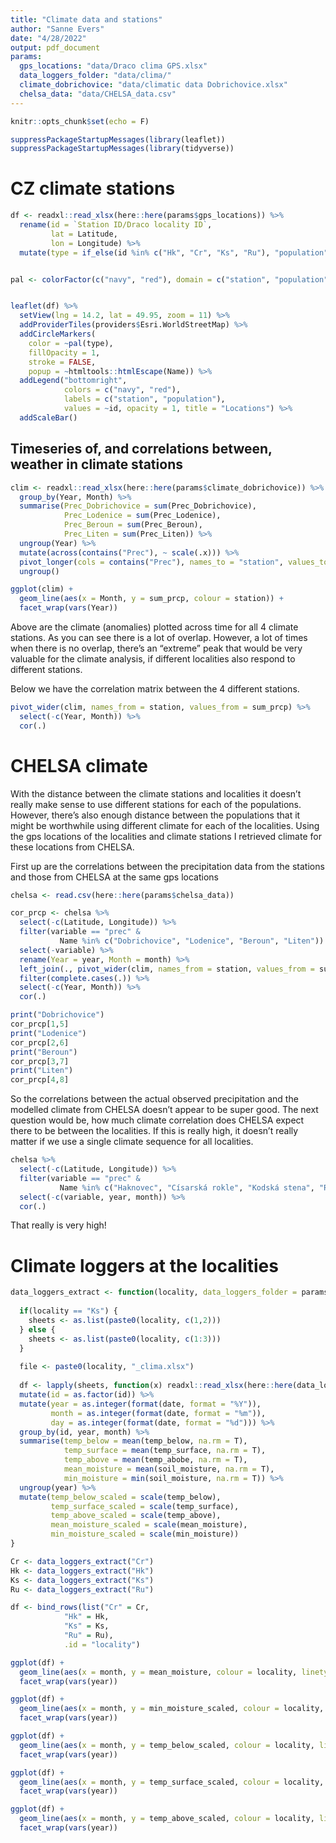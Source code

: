 ```yaml
---
title: "Climate data and stations"
author: "Sanne Evers"
date: "4/28/2022"
output: pdf_document
params:
  gps_locations: "data/Draco clima GPS.xlsx"
  data_loggers_folder: "data/clima/"
  climate_dobrichovice: "data/climatic data Dobrichovice.xlsx"
  chelsa_data: "data/CHELSA_data.csv"
---
```


```r
knitr::opts_chunk$set(echo = F)

suppressPackageStartupMessages(library(leaflet))
suppressPackageStartupMessages(library(tidyverse))
```

# CZ climate stations

```r

df <- readxl::read_xlsx(here::here(params$gps_locations)) %>%
  rename(id = `Station ID/Draco locality ID`,
         lat = Latitude,
         lon = Longitude) %>%
  mutate(type = if_else(id %in% c("Hk", "Cr", "Ks", "Ru"), "population", "station"))


pal <- colorFactor(c("navy", "red"), domain = c("station", "population"), ordered = T)


leaflet(df) %>%
  setView(lng = 14.2, lat = 49.95, zoom = 11) %>%
  addProviderTiles(providers$Esri.WorldStreetMap) %>% 
  addCircleMarkers(
    color = ~pal(type),
    fillOpacity = 1,
    stroke = FALSE,
    popup = ~htmltools::htmlEscape(Name)) %>%
  addLegend("bottomright",
            colors = c("navy", "red"),
            labels = c("station", "population"),
            values = ~id, opacity = 1, title = "Locations") %>%
  addScaleBar()

```


## Timeseries of, and correlations between, weather in climate stations

```r

clim <- readxl::read_xlsx(here::here(params$climate_dobrichovice)) %>%
  group_by(Year, Month) %>%
  summarise(Prec_Dobrichovice = sum(Prec_Dobrichovice),
            Prec_Lodenice = sum(Prec_Lodenice),
            Prec_Beroun = sum(Prec_Beroun),
            Prec_Liten = sum(Prec_Liten)) %>%
  ungroup(Year) %>%
  mutate(across(contains("Prec"), ~ scale(.x))) %>%
  pivot_longer(cols = contains("Prec"), names_to = "station", values_to = "sum_prcp") %>%
  ungroup()

ggplot(clim) +
  geom_line(aes(x = Month, y = sum_prcp, colour = station)) + 
  facet_wrap(vars(Year))

```

Above are the climate (anomalies) plotted across time for all 4 climate stations. As you can see there is a lot of overlap. However, a lot of times when there is no overlap, there's an "extreme" peak that would be very valuable for the climate analysis, if different localities also respond to different stations. 

Below we have the correlation matrix between the 4 different stations.

```r

pivot_wider(clim, names_from = station, values_from = sum_prcp) %>%
  select(-c(Year, Month)) %>%
  cor(.)


```

# CHELSA climate
With the distance between the climate stations and localities it doesn't really make sense to use different stations for each of the populations. However, there's also enough distance between the populations that it might be worthwhile using different climate for each of the localities. Using the gps locations of the localities and climate stations I retrieved climate for these locations from CHELSA.

First up are the correlations between the precipitation data from the stations and those from CHELSA at the same gps locations

```r

chelsa <- read.csv(here::here(params$chelsa_data))

cor_prcp <- chelsa %>% 
  select(-c(Latitude, Longitude)) %>%
  filter(variable == "prec" & 
           Name %in% c("Dobrichovice", "Lodenice", "Beroun", "Liten")) %>% pivot_wider(names_from = Name, names_prefix = "chelsa",  values_from = value) %>% 
  select(-variable) %>% 
  rename(Year = year, Month = month) %>% 
  left_join(., pivot_wider(clim, names_from = station, values_from = sum_prcp)) %>%
  filter(complete.cases(.)) %>%
  select(-c(Year, Month)) %>%
  cor(.)

print("Dobrichovice")
cor_prcp[1,5]
print("Lodenice")
cor_prcp[2,6]
print("Beroun")
cor_prcp[3,7]
print("Liten")
cor_prcp[4,8]
```

So the correlations between the actual observed precipitation and the modelled climate from CHELSA doesn't appear to be super good. The next question would be, how much climate correlation does CHELSA expect there to be between the localities. If this is really high, it doesn't really matter if we use a single climate sequence for all localities.


```r

chelsa %>% 
  select(-c(Latitude, Longitude)) %>%
  filter(variable == "prec" & 
           Name %in% c("Haknovec", "Císarská rokle", "Kodská stena", "Radotánské údolí")) %>% pivot_wider(names_from = Name, names_prefix = "chelsa",  values_from = value) %>% 
  select(-c(variable, year, month)) %>%
  cor(.)

```

That really is very high!


# Climate loggers at the localities

```r

data_loggers_extract <- function(locality, data_loggers_folder = params$data_loggers_folder) {
  
  if(locality == "Ks") {  
    sheets <- as.list(paste0(locality, c(1,2)))
  } else {
    sheets <- as.list(paste0(locality, c(1:3)))
  }
  
  file <- paste0(locality, "_clima.xlsx")
  
  df <- lapply(sheets, function(x) readxl::read_xlsx(here::here(data_loggers_folder, file), sheet = x) %>% mutate(date = as.POSIXct(date, format = "%d.%m.%Y %H:%M:%S"))) %>% bind_rows(.id = "id") %>%
  mutate(id = as.factor(id)) %>%
  mutate(year = as.integer(format(date, format = "%Y")),
         month = as.integer(format(date, format = "%m")),
         day = as.integer(format(date, format = "%d"))) %>%
  group_by(id, year, month) %>%
  summarise(temp_below = mean(temp_below, na.rm = T),
            temp_surface = mean(temp_surface, na.rm = T),
            temp_above = mean(temp_abobe, na.rm = T),
            mean_moisture = mean(soil_moisture, na.rm = T),
            min_moisture = min(soil_moisture, na.rm = T)) %>%
  ungroup(year) %>%
  mutate(temp_below_scaled = scale(temp_below),
         temp_surface_scaled = scale(temp_surface),
         temp_above_scaled = scale(temp_above),
         mean_moisture_scaled = scale(mean_moisture),
         min_moisture_scaled = scale(min_moisture))
}

Cr <- data_loggers_extract("Cr")
Hk <- data_loggers_extract("Hk")
Ks <- data_loggers_extract("Ks")
Ru <- data_loggers_extract("Ru")

df <- bind_rows(list("Cr" = Cr, 
            "Hk" = Hk, 
            "Ks" = Ks, 
            "Ru" = Ru),
            .id = "locality")

ggplot(df) + 
  geom_line(aes(x = month, y = mean_moisture, colour = locality, linetype = id)) + 
  facet_wrap(vars(year))

ggplot(df) + 
  geom_line(aes(x = month, y = min_moisture_scaled, colour = locality, linetype = id)) + 
  facet_wrap(vars(year))

ggplot(df) + 
  geom_line(aes(x = month, y = temp_below_scaled, colour = locality, linetype = id)) + 
  facet_wrap(vars(year))

ggplot(df) + 
  geom_line(aes(x = month, y = temp_surface_scaled, colour = locality, linetype = id)) + 
  facet_wrap(vars(year))

ggplot(df) + 
  geom_line(aes(x = month, y = temp_above_scaled, colour = locality, linetype = id)) + 
  facet_wrap(vars(year))

```



